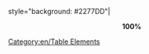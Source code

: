 style="background: #2277DD"|<center>'''100%'''</center>
<noinclude>[[Category:en/Table Elements]]</noinclude>